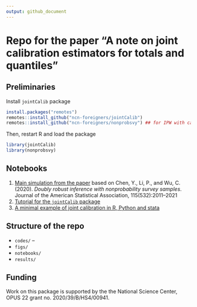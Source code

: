 ```yaml
---
output: github_document
---
```


# Repo for the paper "A note on joint calibration estimators for totals and quantiles"

## Preliminaries

Install `jointCalib` package

```r
install.packages("remotes")
remotes::install_github("ncn-foreigners/jointCalib")
remotes::install_github("ncn-foreigners/nonprobsvy") ## for IPW with calibration constraints
```

Then, restart R  and load the package

```r
library(jointCalib)
library(nonprobsvy)
```

## Notebooks

1. [Main simulation from the paper]() based on Chen, Y., Li, P., and Wu, C. (2020). *Doubly robust inference with nonprobability survey samples*. Journal of the American Statistical Association, 115(532):2011–2021
2. [Tutorial for the `jointCalib` package](https://github.com/ncn-foreigners/jointCalib)
3. [A minimal example of joint calibration in R, Python and stata](https://htmlpreview.github.io/?https://raw.githubusercontent.com/ncn-foreigners/paper-note-joint-calibration/main/notebooks/qcalib-r-python-stata.html)

## Structure of the repo

+ `codes/` -- 
+ `figs/`
+ `notebooks/`
+ `results/`

## Funding

Work on this package is supported by the the National Science Center, OPUS 22 grant no. 2020/39/B/HS4/00941.

